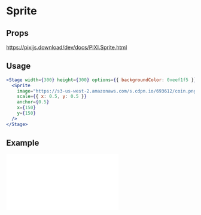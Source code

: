 # Sprite

## Props

https://pixijs.download/dev/docs/PIXI.Sprite.html

## Usage

```jsx live
<Stage width={300} height={300} options={{ backgroundColor: 0xeef1f5 }}>
  <Sprite
    image="https://s3-us-west-2.amazonaws.com/s.cdpn.io/693612/coin.png"
    scale={{ x: 0.5, y: 0.5 }}
    anchor={0.5}
    x={150}
    y={150}
  />
</Stage>
```

## Example

<iframe
  height={500}
  scrolling="no"
  title="Sprite"
  src="//codepen.io/inlet/embed/f68c95780536e31af9678bab19fdd4b5/?height=300&theme-id=33987&default-tab=result&embed-version=2"
  frameBorder="no"
  allowFullScreen={true}
  style={{ width: '100%' }}
/>
